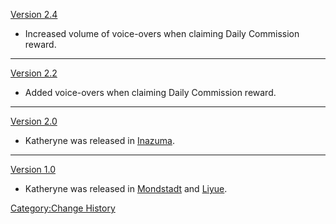 [[Version 2.4]]
*Increased volume of voice-overs when claiming Daily Commission reward.
----
[[Version 2.2]]
*Added voice-overs when claiming Daily Commission reward.
----
[[Version 2.0]]
*Katheryne was released in [[Inazuma]].
----
[[Version 1.0]]
*Katheryne was released in [[Mondstadt]] and [[Liyue]].
<noinclude>[[Category:Change History]]</noinclude>